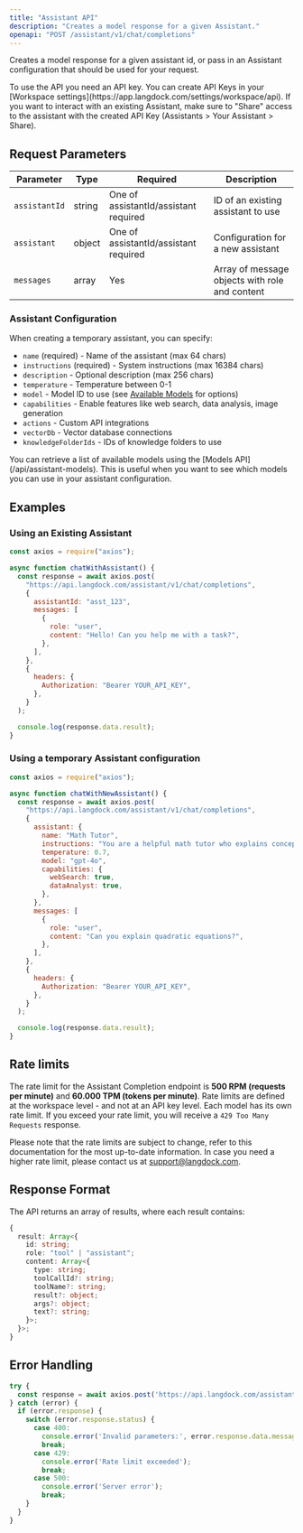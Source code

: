 ```yaml
---
title: "Assistant API"
description: "Creates a model response for a given Assistant."
openapi: "POST /assistant/v1/chat/completions"
---
```


Creates a model response for a given assistant id, or pass in an Assistant configuration that should be used for your request.

<Info>
  To use the API you need an API key. You can create API Keys in your [Workspace
  settings](https://app.langdock.com/settings/workspace/api). If you want to interact with an
  existing Assistant, make sure to "Share" access to the assistant with the created API Key
  (Assistants > Your Assistant > Share).
</Info>

## Request Parameters

| Parameter     | Type   | Required                              | Description                                    |
| ------------- | ------ | ------------------------------------- | ---------------------------------------------- |
| `assistantId` | string | One of assistantId/assistant required | ID of an existing assistant to use             |
| `assistant`   | object | One of assistantId/assistant required | Configuration for a new assistant              |
| `messages`    | array  | Yes                                   | Array of message objects with role and content |

### Assistant Configuration

When creating a temporary assistant, you can specify:

- `name` (required) - Name of the assistant (max 64 chars)
- `instructions` (required) - System instructions (max 16384 chars)
- `description` - Optional description (max 256 chars)
- `temperature` - Temperature between 0-1
- `model` - Model ID to use (see [Available Models](/api/assistant-models) for options)
- `capabilities` - Enable features like web search, data analysis, image generation
- `actions` - Custom API integrations
- `vectorDb` - Vector database connections
- `knowledgeFolderIds` - IDs of knowledge folders to use

<Info>
  You can retrieve a list of available models using the [Models API](/api/assistant-models).
  This is useful when you want to see which models you can use in your assistant configuration.
</Info>

## Examples

### Using an Existing Assistant

```javascript
const axios = require("axios");

async function chatWithAssistant() {
  const response = await axios.post(
    "https://api.langdock.com/assistant/v1/chat/completions",
    {
      assistantId: "asst_123",
      messages: [
        {
          role: "user",
          content: "Hello! Can you help me with a task?",
        },
      ],
    },
    {
      headers: {
        Authorization: "Bearer YOUR_API_KEY",
      },
    }
  );

  console.log(response.data.result);
}
```

### Using a temporary Assistant configuration

```javascript
const axios = require("axios");

async function chatWithNewAssistant() {
  const response = await axios.post(
    "https://api.langdock.com/assistant/v1/chat/completions",
    {
      assistant: {
        name: "Math Tutor",
        instructions: "You are a helpful math tutor who explains concepts clearly",
        temperature: 0.7,
        model: "gpt-4o",
        capabilities: {
          webSearch: true,
          dataAnalyst: true,
        },
      },
      messages: [
        {
          role: "user",
          content: "Can you explain quadratic equations?",
        },
      ],
    },
    {
      headers: {
        Authorization: "Bearer YOUR_API_KEY",
      },
    }
  );

  console.log(response.data.result);
}
```

## Rate limits

The rate limit for the Assistant Completion endpoint is **500 RPM (requests per minute)** and **60.000 TPM (tokens per minute)**. Rate limits are defined at the workspace level - and not at an API key level. Each model has its own rate limit. If you exceed your rate limit, you will receive a `429 Too Many Requests` response.

Please note that the rate limits are subject to change, refer to this documentation for the most up-to-date information.
In case you need a higher rate limit, please contact us at [support@langdock.com](mailto:support@langdock.com).

## Response Format

The API returns an array of results, where each result contains:

```typescript
{
  result: Array<{
    id: string;
    role: "tool" | "assistant";
    content: Array<{
      type: string;
      toolCallId?: string;
      toolName?: string;
      result?: object;
      args?: object;
      text?: string;
    }>;
  }>;
}
```

## Error Handling

```javascript
try {
  const response = await axios.post('https://api.langdock.com/assistant/v1/chat/completions', ...);
} catch (error) {
  if (error.response) {
    switch (error.response.status) {
      case 400:
        console.error('Invalid parameters:', error.response.data.message);
        break;
      case 429:
        console.error('Rate limit exceeded');
        break;
      case 500:
        console.error('Server error');
        break;
    }
  }
}
```
